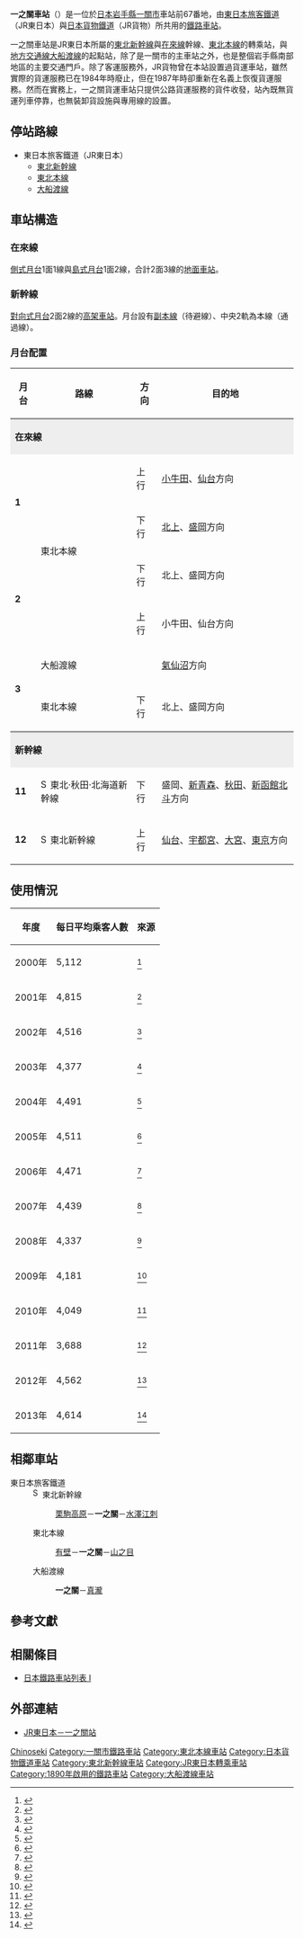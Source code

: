 {{NoteTA
|T=zh-hans:一之关站; zh-hant:一之關車站; zh-hk:一之關站;
|1=zh-hans:一之关站; zh-hant:一之關車站; zh-hk:一之關站;
}}
{{日本車站資訊
|公司色 = #008000
|站名 = 一之關站
|圖片 = JR Ichinoseki station , JR 一ノ関駅 - panoramio (1).jpg
|圖片說明 = 站房外觀（2015年）
|日文原名 = 一ノ関
|平假名 = いちのせき
|羅馬拼音 = Ichinoseki
|電報略號 = イチ
|停站路線數 = 3
|所屬公司 = [[東日本旅客鐵道|東日本旅客鐵道]]（JR東日本）<br />[[日本貨物鐵道|日本貨物鐵道]]（JR貨物）*
|所在地 = [[岩手縣|岩手縣]][[一關市|一關市]]站前67-1
|車站構造 = 新幹線：[[高架車站|高架車站]]<br />在來線：[[地面車站|地面車站]]
|月台配置 = 新幹線：2面2線<br />在來線：2面3線
|啟用年月日 = 1890年（明治23年）4月16日
|廢站年月日 = 
|乘客人數 = 4,461<ref>{{cite web |url=http://www.jreast.co.jp/passenger/index.html |title=各駅の乗車人員（2014年） |publisher=JR東日本 |deadurl=yes |archiveurl=https://web.archive.org/web/20010506032321/http://www.jreast.co.jp/passenger/index.html |archivedate=2001-05-06 |accessdate=2016-07-11 }}</ref>
|統計年度 = 2015年
|所屬路線1 = [[File:Shinkansen-E.svg|15px]][[東北新幹線|東北新幹線]]
|距離1 = 445.1
|起點站1 = [[東京站|東京]]
|前一站1 = **[[栗駒高原站|栗駒高原]]
|前一站距離1 = 28.9
|後一站距離1 = 25.0
|後一站1 = [[水澤江刺站|水澤江刺]]
|所屬路線2 = {{Color|mediumseagreen|■}}[[東北本線|東北本線]]
|距離2 = 445.1
|起點站2 = 東京
|前一站2 = [[有壁站|有壁]]
|前一站距離2 = 7.3
|後一站距離2 = 2.9
|後一站2 = [[山之目站|山之目]]
|所屬路線3 = {{Color|#ff6600|■}}[[大船渡線|大船渡線]]
|距離3 = 0.0
|起點站3 = 一之關
|後一站距離3 = 5.7
|後一站3 = [[真瀧站|真瀧]]
|轉車 = 
|備註 = 直營站（管理站）<br />設有[[綠色窗口|綠色窗口]]<br />*不設定期貨運班次<br />**本站為仙台支社與盛岡支社的邊界（本站以北屬盛岡支社管轄）
}}
{{Routemap|title=一之關站新幹線月台|map=
STRg\STRf~~ ~~↑{{站|栗駒高原}}
ABZg2\STR!~STRc3
STR!~STRc1\ABZg+4
STRc2\ABZg3\ABZg2\STRc3
STR+1\STR!~STRc4\STR!~STRc1\STR+4
STR+BSr\STR\STR\STR+BSl
STR+BSr\STR\STR\STR+BSl
STR2\STR!~STRc3\STR!~STRc2\STR3
STRc1\ABZg+4\ABZg+1\STRc4
STR!~STRc2\ABZg3
ABZg+1\STR!~STRc4
STRg\STRf~~ ~~↓{{站|水澤江刺}}
}}
'''一之關車站'''（{{jpn|j=一ノ関駅|kyu=一ノ關驛|hg=いちのせきえき|rm=Ichinoseki eki|f=y}}）是一位於[[日本|日本]][[岩手縣|岩手縣]][[一關市|一關市]]車站前67番地，由[[東日本旅客鐵道|東日本旅客鐵道]]（JR東日本）與[[日本貨物鐵道|日本貨物鐵道]]（JR貨物）所共用的[[鐵路車站|鐵路車站]]。

一之關車站是JR東日本所屬的[[東北新幹線|東北新幹線]]與[[在來線|在來線]]幹線、[[東北本線|東北本線]]的轉乘站，與[[地方交通線|地方交通線]][[大船渡線|大船渡線]]的起點站，除了是一關市的主車站之外，也是整個岩手縣南部地區的主要交通門戶。除了客運服務外，JR貨物曾在本站設置過貨運車站，雖然實際的貨運服務已在1984年時廢止，但在1987年時卻重新在名義上恢復貨運服務。然而在實務上，一之關貨運車站只提供公路貨運服務的貨件收發，站內既無貨運列車停靠，也無裝卸貨設施與專用線的設置。

==停站路線==
*東日本旅客鐵道（JR東日本）
**[[東北新幹線|東北新幹線]]
**[[東北本線|東北本線]]
**[[大船渡線|大船渡線]] 

==車站構造==
=== 在來線 ===
[[側式月台|側式月台]]1面1線與[[島式月台|島式月台]]1面2線，合計2面3線的[[地面車站|地面車站]]。
=== 新幹線 ===
[[對向式月台|對向式月台]]2面2線的[[高架車站|高架車站]]。月台設有[[停車場#本線|副本線]]（待避線）、中央2軌為本線（通過線）。
=== 月台配置 ===
{| class="wikitable" rules="rows"
|-
!月台!!路線!!方向!!目的地
|-
|colspan="4" style="background-color:#eee; border-top:solid 3px #999;"|'''在來線'''
|-
|rowspan="2"|'''1'''
|rowspan="4"|{{Color|mediumseagreen|■}}東北本線
|上行
|[[小牛田站|小牛田]]、[[仙台站|仙台]]方向
|-
|下行
|[[北上站|北上]]、[[盛岡站|盛岡]]方向
|-
|rowspan="2"|'''2'''
|下行
|北上、盛岡方向
|-
|上行
|小牛田、仙台方向
|-
|rowspan="2"|'''3'''
|{{Color|#ff6600|■}}大船渡線
| 
|[[氣仙沼站|氣仙沼]]方向
|-
|{{Color|mediumseagreen|■}}東北本線
|下行
|北上、盛岡方向
|-
|colspan="4" style="background-color:#eee; border-top:solid 3px #999;"|'''新幹線'''
|-
|'''11'''
|[[File:Shinkansen-E.svg|17px]]東北·秋田·北海道新幹線
|下行
|盛岡、[[新青森站|新青森]]、[[秋田站|秋田]]、[[新函館北斗站|新函館北斗]]方向
|-
|'''12'''
|[[File:Shinkansen-E.svg|17px]]東北新幹線
|上行
|[[仙台站|仙台]]、[[宇都宮站|宇都宮]]、[[大宮站_(埼玉縣)|大宮]]、[[東京站|東京]]方向
|}

==使用情況==
{| class="wikitable" style="margin: 1em 0.2em; text-align: center; font-size: 80%;"
|-
!年度||每日平均乘客人數||來源
|-
|2000年||5,112||<ref>{{Cite web |url=http://www.jreast.co.jp/passenger/2000_02.html |title=JR東日本－各站乘客統計（2000年） |accessdate=2013-07-09 |archive-date=2019-03-28 |archive-url=https://web.archive.org/web/20190328180125/http://www.jreast.co.jp/passenger/2000_02.html |dead-url=no }}</ref>
|-
|2001年||4,815||<ref>{{Cite web |url=http://www.jreast.co.jp/passenger/2001_02.html |title=JR東日本－各站乘客統計（2001年） |accessdate=2013-07-09 |archive-date=2019-03-28 |archive-url=https://web.archive.org/web/20190328180058/http://www.jreast.co.jp/passenger/2001_02.html |dead-url=no }}</ref>
|-
|2002年||4,516||<ref>{{Cite web |url=http://www.jreast.co.jp/passenger/2002_02.html |title=JR東日本－各站乘客統計（2002年） |accessdate=2013-07-09 |archive-date=2019-03-28 |archive-url=https://web.archive.org/web/20190328180050/http://www.jreast.co.jp/passenger/2002_02.html |dead-url=no }}</ref>
|-
|2003年||4,377||<ref>{{Cite web |url=http://www.jreast.co.jp/passenger/2003_02.html |title=JR東日本－各站乘客統計（2003年） |accessdate=2013-07-09 |archive-date=2019-03-28 |archive-url=https://web.archive.org/web/20190328180118/http://www.jreast.co.jp/passenger/2003_02.html |dead-url=no }}</ref>
|-
|2004年||4,491||<ref>{{Cite web |url=http://www.jreast.co.jp/passenger/2004_02.html |title=JR東日本－各站乘客統計（2004年） |accessdate=2013-07-09 |archive-date=2019-03-28 |archive-url=https://web.archive.org/web/20190328180102/http://www.jreast.co.jp/passenger/2004_02.html |dead-url=no }}</ref>
|-
|2005年||4,511||<ref>{{Cite web |url=http://www.jreast.co.jp/passenger/2005_02.html |title=JR東日本－各站乘客統計（2005年） |accessdate=2013-07-09 |archive-date=2019-03-28 |archive-url=https://web.archive.org/web/20190328181633/http://www.jreast.co.jp/passenger/2005_02.html |dead-url=no }}</ref>
|-
|2006年||4,471||<ref>{{Cite web |url=http://www.jreast.co.jp/passenger/2006_02.html |title=JR東日本－各站乘客統計（2006年） |accessdate=2013-07-09 |archive-date=2019-03-28 |archive-url=https://web.archive.org/web/20190328181639/http://www.jreast.co.jp/passenger/2006_02.html |dead-url=no }}</ref>
|-
|2007年||4,439||<ref>{{Cite web |url=http://www.jreast.co.jp/passenger/2007_02.html |title=JR東日本－各站乘客統計（2007年） |accessdate=2013-07-09 |archive-date=2019-03-28 |archive-url=https://web.archive.org/web/20190328180106/http://www.jreast.co.jp/passenger/2007_02.html |dead-url=no }}</ref>
|-
|2008年||4,337||<ref>{{Cite web |url=http://www.jreast.co.jp/passenger/2008_02.html |title=JR東日本－各站乘客統計（2008年） |accessdate=2013-07-09 |archive-date=2019-03-28 |archive-url=https://web.archive.org/web/20190328181632/http://www.jreast.co.jp/passenger/2008_02.html |dead-url=no }}</ref>
|-
|2009年||4,181||<ref>{{Cite web |url=http://www.jreast.co.jp/passenger/2009_02.html |title=JR東日本－各站乘客統計（2009年） |accessdate=2013-07-09 |archive-date=2019-03-28 |archive-url=https://web.archive.org/web/20190328180105/http://www.jreast.co.jp/passenger/2009_02.html |dead-url=no }}</ref>
|-
|2010年||4,049||<ref>{{Cite web |url=http://www.jreast.co.jp/passenger/2010_02.html |title=JR東日本－各站乘客統計（2010年） |accessdate=2013-07-09 |archive-date=2019-03-28 |archive-url=https://web.archive.org/web/20190328180104/http://www.jreast.co.jp/passenger/2010_02.html |dead-url=no }}</ref>
|-
|2011年||3,688||<ref>{{Cite web |url=http://www.jreast.co.jp/passenger/2011_02.html |title=JR東日本－各站乘客統計（2011年） |accessdate=2013-07-09 |archive-date=2019-03-28 |archive-url=https://web.archive.org/web/20190328180122/http://www.jreast.co.jp/passenger/2011_02.html |dead-url=no }}</ref>
|-
|2012年||4,562||<ref>{{Cite web |url=http://www.jreast.co.jp/passenger/2012_03.html |title=JR東日本－各站乘客統計（2012年） |accessdate=2013-07-09 |archive-date=2019-03-28 |archive-url=https://web.archive.org/web/20190328180117/http://www.jreast.co.jp/passenger/2012_03.html |dead-url=no }}</ref>
|-
|2013年||4,614||<ref name="JRCurrent">{{Cite web |url=http://www.jreast.co.jp/passenger/2013_03.html |title=JR東日本－各站乘客統計（2013年） |accessdate=2014-09-22 |archive-date=2019-03-28 |archive-url=https://web.archive.org/web/20190328180052/http://www.jreast.co.jp/passenger/2013_03.html |dead-url=no }}</ref>
|}

==相鄰車站==
; 東日本旅客鐵道
:  [[File:Shinkansen-E.svg|17px]]東北新幹線
:: [[栗駒高原站|栗駒高原]]－'''一之關'''－[[水澤江刺站|水澤江刺]]
: {{Color|mediumseagreen|■}}東北本線
:: [[有壁站|有壁]]－'''一之關'''－[[山之目站|山之目]]
: {{Color|#ff6600|■}}大船渡線
:: '''一之關'''－[[真瀧站|真瀧]]

==參考文獻==
{{reflist|2}}

==相關條目==
{{Commonscat|Ichinoseki Station}}
*[[日本鐵路車站列表_I|日本鐵路車站列表 I]]

==外部連結==
*[http://www.jreast.co.jp/estation/station/info.aspx?StationCd=140 JR東日本－一之關站] {{Wayback|url=http://www.jreast.co.jp/estation/station/info.aspx?StationCd=140 |date=20211213155717 }}{{ja}}
{{鐵路路線h}}
{{東北新幹線}}
{{東北本線}}
{{大船渡線}}
{{鐵路路線f}}
{{coord|38|55|35|N|141|8|19|E|display=title|scale:5000_region:JP_type:railwaystation}}
{{DEFAULTSORT:Ichinoseki}}
[[Category:日本鐵路車站_I|Chinoseki]]
[[Category:一關市鐵路車站|Category:一關市鐵路車站]]
[[Category:東北本線車站|Category:東北本線車站]]
[[Category:日本貨物鐵道車站|Category:日本貨物鐵道車站]]
[[Category:東北新幹線車站|Category:東北新幹線車站]]
[[Category:JR東日本轉乘車站|Category:JR東日本轉乘車站]]
[[Category:1890年啟用的鐵路車站|Category:1890年啟用的鐵路車站]]
[[Category:大船渡線車站|Category:大船渡線車站]]